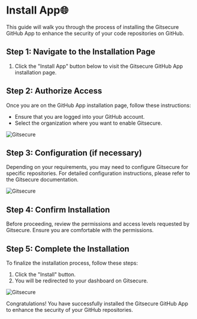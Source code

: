 

# Install App🌐

This guide will walk you through the process of installing the Gitsecure GitHub App to enhance the security of your code repositories on GitHub.


## Step 1: Navigate to the Installation Page

1. Click the "Install App" button below to visit the Gitsecure GitHub App installation page.

<Cards num={1}>
  <Card
    image
    arrow
    title="Install App"
    target = "_blank"
    href="https://github.com/apps/gitsecure-monitoring/installations/new">
  </Card>
</Cards>


## Step 2: Authorize Access

Once you are on the GitHub App installation page, follow these instructions:

- Ensure that you are logged into your GitHub account.
- Select the organization where you want to enable Gitsecure.

![Gitsecure](/screenzy-1696314977442.png)


## Step 3: Configuration (if necessary)

Depending on your requirements, you may need to configure Gitsecure for specific repositories. For detailed configuration instructions, please refer to the Gitsecure documentation.

![Gitsecure](/screenzy-1696314991980.png)


## Step 4: Confirm Installation

Before proceeding, review the permissions and access levels requested by Gitsecure. Ensure you are comfortable with the permissions.


## Step 5: Complete the Installation

To finalize the installation process, follow these steps:

1. Click the "Install" button.
2. You will be redirected to your dashboard on Gitsecure.

![Gitsecure](/screenzy-1696315005385.png)

<Callout type="success" emoji="👍">
    Congratulations! You have successfully installed the Gitsecure GitHub App to enhance the security of your GitHub repositories.
</Callout>




